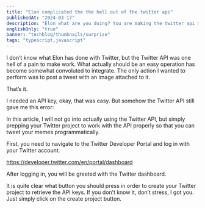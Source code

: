 ```yaml
---
title: "Elon complicated the the hell out of the twitter api"
publishedAt: "2024-03-17"
description: "Elon what are you doing? You are making the twitter api more complicated than it already is."
englishOnly: "true"
banner: "techblog/thumbnails/surprise"
tags: "typescript,javascript"
---
```

I don’t know what Elon has done with Twitter, but the Twitter API was one hell of a pain to make work. What actually should be an easy operation has become somewhat convoluted to integrate. The only action I wanted to perform was to post a tweet with an image attached to it.

That’s it.

I needed an API key, okay, that was easy. But somehow the Twitter API still gave me this error:

In this article, I will not go into actually using the Twitter API, but simply prepping your Twitter project to work with the API properly so that you can tweet your memes programmatically.

First, you need to navigate to the Twitter Developer Portal and log in with your Twitter account.

https://developer.twitter.com/en/portal/dashboard

After logging in, you will be greeted with the Twitter dashboard.

It is quite clear what button you should press in order to create your Twitter project to retrieve the API keys. If you don’t know it, don’t stress, I got you. Just simply click on the create project button.